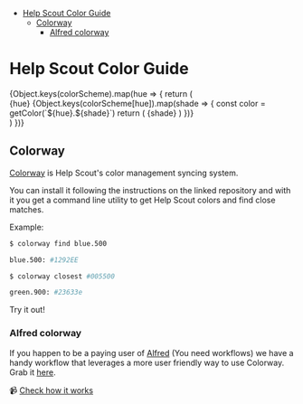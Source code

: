 
<Meta title="Style/1. Colors" />

- [Help Scout Color Guide](#help-scout-color-guide)
  - [Colorway](#colorway)
    - [Alfred colorway](#alfred-colorway)

# Help Scout Color Guide

<div style={{ marginTop: '40px' }}>
  {Object.keys(colorScheme).map(hue => {
    return (
      <div key={`${hue}`} style={{ marginBottom: '20px' }}>
        <Heading style={{ marginBottom: '5px' }}>{hue}</Heading>
        <Flexy just="left">
          {Object.keys(colorScheme[hue]).map(shade => {
            const color = getColor(`${hue}.${shade}`)
            return (
              <Flexy.Item
                key={`${hue}_${shade}`}
                style={{
                  height: '50px',
                  background: color,
                  padding: '5px',
                }}
              >
                <Heading
                  size="small"
                  style={{
                    background: 'rgba(255, 255, 255, 0.3)',
                    padding: '1px 3px',
                    borderRadius: '5px',
                    display: 'inline-block',
                  }}
                >
                  {shade}
                </Heading>
              </Flexy.Item>
            )
          })}
        </Flexy>
      </div>
    )
  })}
</div>

## Colorway

[Colorway](https://github.com/helpscout/colorway) is Help Scout's color management syncing system.

You can install it following the instructions on the linked repository and with it you get a command line utility to get Help Scout colors and find close matches.

Example:

```bash
$ colorway find blue.500

blue.500: #1292EE

$ colorway closest #005500

green.900: #23633e
```

Try it out!

### Alfred colorway

If you happen to be a paying user of [Alfred](https://www.alfredapp.com/) (You need workflows) we have a handy workflow that leverages a more user friendly way to use Colorway. Grab it [here](https://github.com/helpscout/alfred-colorway).

📹 [Check how it works](https://www.loom.com/share/626cafcaa0fe4d6d96a7dde1c35b2c3f)

